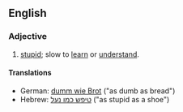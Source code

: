 ==English==

===Adjective===
{{en-adj|-|pos=[[thick]] [[as]] [[a]] [[brick]]}}

# {{simile}} [[stupid]]; slow to [[learn]] or [[understand]].

====Translations====
*German: [[dumm wie Brot]] ("as dumb as bread")
*Hebrew: [[טיפש כמו נעל]] ("as stupid as a shoe")
